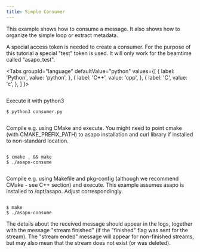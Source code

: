```yaml
---
title: Simple Consumer
---
```




This example shows how to consume a message. It also shows how to organize the simple loop or extract metadata.

A special access token is needed to create a consumer. For the purpose of this tutorial a special "test" token is used. It will only work for the beamtime called "asapo_test".

<Tabs
  groupId="language"
  defaultValue="python"
  values={[
    { label: 'Python', value: 'python', },
    { label: 'C++', value: 'cpp', },
    { label: 'C', value: 'c', },
  ]
}>
<TabItem value="python">

```python content="./examples/python/consume.py"
```

Execute it with python3

```
$ python3 consumer.py
```

</TabItem>

<TabItem value="cpp">

```cpp content="./examples/cpp/consume.cpp"
```

Compile e.g. using CMake and execute. You might need to point cmake (with CMAKE_PREFIX_PATH) to asapo installation and curl library if installed to non-standard location.

```shell content="./examples/cpp/CMakeLists.txt" snippetTag="#consumer"
```

```
$ cmake . && make
$ ./asapo-consume
```

</TabItem>

<TabItem value="c">

```c content="./examples/c/consume.c"
```

Compile e.g. using Makefile and pkg-config (although we recommend CMake -  see C++ section) and execute. This example assumes asapo is installed to /opt/asapo. Adjust correspondingly.

```makefile content="./examples/c/Makefile" snippetTag="#consumer"
```

```
$ make
$ ./asapo-consume
```


</TabItem>

</Tabs>

The details about the received message should appear in the logs, together with the message "stream finished" (if the "finished" flag was sent for the stream). The "stream ended" message will appear for non-finished streams, but may also mean that the stream does not exist (or was deleted).
